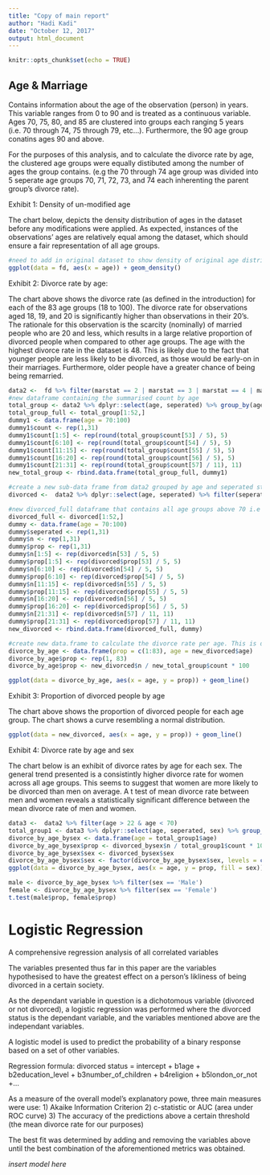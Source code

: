 ```yaml
---
title: "Copy of main report"
author: "Hadi Kadi"
date: "October 12, 2017"
output: html_document
---
```


```r
knitr::opts_chunk$set(echo = TRUE)
```

## Age & Marriage
Contains information about the age of the observation (person) in years. This variable ranges from 0 to 90 and is treated as a continuous variable. Ages 70, 75, 80, and 85 are clustered into groups each ranging 5 years (i.e. 70 through 74, 75 through 79, etc...). Furthermore, the 90 age group conatins ages 90 and above.

For the purposes of this analysis, and to calculate the divorce rate by age, the clustered age groups were equally distibuted among the number of ages the group contains. (e.g the 70 through 74 age group was divided into 5 seperate age groups 70, 71, 72, 73, and 74 each inherenting the parent group's divorce rate).

Exhibit 1: Density of un-modified age

The chart below, depicts the density distribution of ages in the dataset before any modifications were applied. As expected, instances of the observations' ages are relatively equal among the dataset, which should ensure a fair representation of all age groups.
```r
#need to add in original dataset to show density of original age distribution
ggplot(data = fd, aes(x = age)) + geom_density()
```

Exhibit 2: Divorce rate by age:

The chart above shows the divorce rate (as defined in the introduction) for each of the 83 age groups (18 to 100). 
The divorce rate for observations aged 18, 19, and 20 is significantly higher than observations in their 20's. The rationale for this observation is the scarcity (nominally) of married people who are 20 and less, which results in a large relative proportion of divorced people when compared to other age groups.
The age with the highest divorce rate in the dataset is 48. This is likely due to the fact that younger people are less likely to be divorced, as those would be early-on in their marriages. Furthermore, older people have a greater chance of being being remarried.

```r

data2 <-  fd %>% filter(marstat == 2 | marstat == 3 | marstat == 4 | marstat == 5) %>% filter(age >= 18) %>% mutate(seperated = marstat) %>% mutate(seperated = replace(seperated, marstat!= 5 | marstat != 4, 0)) %>% mutate(seperated = replace(seperated, marstat == 5 | marstat == 4, 1))
#new dataframe containing the summarised count by age
total_group <- data2 %>% dplyr::select(age, seperated) %>% group_by(age) %>% summarise(count = n())
total_group_full <- total_group[1:52,]
dummy1 <- data.frame(age = 70:100)
dummy1$count <- rep(1,31)
dummy1$count[1:5] <- rep(round(total_group$count[53] / 5), 5)
dummy1$count[6:10] <- rep(round(total_group$count[54] / 5), 5)
dummy1$count[11:15] <- rep(round(total_group$count[55] / 5), 5)
dummy1$count[16:20] <- rep(round(total_group$count[56] / 5), 5)
dummy1$count[21:31] <- rep(round(total_group$count[57] / 11), 11)
new_total_group <- rbind.data.frame(total_group_full, dummy1)

#create a new sub-data frame from data2 grouped by age and seperated status and summarised 
divorced <-  data2 %>% dplyr::select(age, seperated) %>% filter(seperated == 1) %>% group_by(age, seperated) %>% summarise(n = n()) %>% ungroup() %>% group_by(seperated) %>% mutate(prop = n / sum(n) * 100)

#new divorced_full dataframe that contains all age groups above 70 i.e (70 to 100) since the orignal dataset groups ges above 70 by increments of 5. Count of divorced people was divided equally among the five tranches
divorced_full <- divorced[1:52,]
dummy <- data.frame(age = 70:100)
dummy$seperated <- rep(1,31)
dummy$n <- rep(1,31)
dummy$prop <- rep(1,31)
dummy$n[1:5] <- rep(divorced$n[53] / 5, 5)
dummy$prop[1:5] <- rep(divorced$prop[53] / 5, 5)
dummy$n[6:10] <- rep(divorced$n[54] / 5, 5)
dummy$prop[6:10] <- rep(divorced$prop[54] / 5, 5)
dummy$n[11:15] <- rep(divorced$n[55] / 5, 5)
dummy$prop[11:15] <- rep(divorced$prop[55] / 5, 5)
dummy$n[16:20] <- rep(divorced$n[56] / 5, 5)
dummy$prop[16:20] <- rep(divorced$prop[56] / 5, 5)
dummy$n[21:31] <- rep(divorced$n[57] / 11, 11)
dummy$prop[21:31] <- rep(divorced$prop[57] / 11, 11)
new_divorced <- rbind.data.frame(divorced_full, dummy)

#create new data.frame to calculate the divorce rate per age. This is done by dividing the count of divorced people from divorced data frame by the respective rows from the total group data frame 
divorce_by_age <- data.frame(prop = c(1:83), age = new_divorced$age)
divorce_by_age$prop <- rep(1, 83)
divorce_by_age$prop <- new_divorced$n / new_total_group$count * 100

ggplot(data = divorce_by_age, aes(x = age, y = prop)) + geom_line()
```

Exhibit 3: Proportion of divorced people by age

The chart above shows the proportion of divorced people for each age group. The chart shows a curve resembling a normal distribution.
```r
ggplot(data = new_divorced, aes(x = age, y = prop)) + geom_line()
```

Exhibit 4: Divorce rate by age and sex

The chart below is an exhibit of divorce rates by age for each sex. The general trend presented is a consistintly higher divorce rate for women across all age groups. This seems to suggest that women are more likely to be divorced than men on average.
A t test of mean divorce rate between men and women reveals a statistically significant difference between the mean divorce rate of men and women.

```r
data3 <-  data2 %>% filter(age > 22 & age < 70)
total_group1 <- data3 %>% dplyr::select(age, seperated, sex) %>% group_by(age, sex) %>% summarise(count = n())
divorce_by_age_bysex <- data.frame(age = total_group1$age)
divorce_by_age_bysex$prop <- divorced_bysex$n / total_group1$count * 100
divorce_by_age_bysex$sex <- divorced_bysex$sex
divorce_by_age_bysex$sex <- factor(divorce_by_age_bysex$sex, levels = c(1,2), labels = c('Male', 'Female'))
ggplot(data = divorce_by_age_bysex, aes(x = age, y = prop, fill = sex)) + geom_col(position = 'dodge') + ylab("%")

male <- divorce_by_age_bysex %>% filter(sex == 'Male')
female <- divorce_by_age_bysex %>% filter(sex == 'Female')
t.test(male$prop, female$prop)


```

# Logistic Regression
A comprehensive regression analysis of all correlated variables

The variables presented thus far in this paper are the variables hypothesised to have the greatest effect on a person's likliness of being divorced in a certain society.

As the dependant variable in question is a dichotomous variable (divorced or not divorced), a logistic regression was performed where the divorced status is the dependant variable, and the variables mentioned above are the independant variables.

A logistic model is used to predict the probability of a binary response based on a set of other variables.

Regression formula:
divorced status = intercept + b1age + b2education_level + b3number_of_children + b4religion + b5london_or_not +...


As a measure of the overall model's explanatory powe, three main measures were use:
1) Akaike Information Criterion 
2) c-statistic or AUC (area under ROC curve)
3) The accuracy of the predictions above a certain threshold (the mean divorce rate for our purposes)

The best fit was determined by adding and removing the variables above until the best combination of the aforementioned metrics was obtained.

*insert model here*
